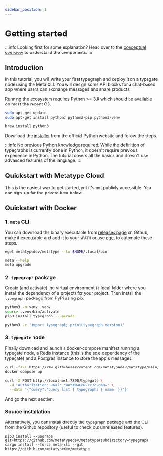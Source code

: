 ```yaml
---
sidebar_position: 1
---
```



# Getting started

<Metatype />

:::info Looking first for some explanation?
Head over to the [conceptual overview](/docs/concepts/overview) to understand the components.
:::

## Introduction

In this tutorial, you will write your first typegraph and deploy it on a typegate node using the Meta CLI.
You will design some API blocks for a chat-based app where users can exchange messages and share products.

Running the ecosystem requires Python >= 3.8 which should be available on most the recent OS.

<Tabs>
  <TabItem value="linux" label="Debian-based Linux" default>

```bash
sudo apt-get update
sudo apt-get install python3 python3-pip python3-venv
```

  </TabItem>
  <TabItem value="macos" label="MacOS">

```bash
brew install python3
```

  </TabItem>
  <TabItem value="windows" label="Windows">

Download the [installer](https://www.python.org/downloads/windows/) from the official Python website and follow the steps.

  </TabItem>
</Tabs>

:::info No previous Python knowledge required.
While the definition of typegraphs is currently done in Python, it doesn't require previous experience in Python.
The tutorial covers all the basics and doesn't use advanced features of the language.
:::

## Quickstart with Metatype Cloud

This is the easiest way to get started, yet it's not publicly accessible. You can sign-up for the private beta below.

<Newsletter />

## Quickstart with Docker

### 1. `meta` CLI

You can download the binary executable from
[releases page](https://github.com/metatypedev/metatype/releases/) on Github, make it
executable and add it to your `$PATH` or use
[eget](https://github.com/zyedidia/eget) to automate those steps.

```bash
eget metatypedev/metatype --to $HOME/.local/bin

meta --help
meta upgrade
```

### 2. `typegraph` package

Create (and activate) the virtual environment (a local folder where you install the dependency of a project) for your project. Then install the `typegraph` package from PyPi using pip.

```bash
python3 -m venv .venv
source .venv/bin/activate
pip3 install typegraph --upgrade

python3 -c 'import typegraph; print(typegraph.version)'
```

### 3. `typegate` node

Finally download and launch a docker-compose manifest running a typegate node, a Redis instance (this is the sole dependency of the typegate) and a Postgres instance to store the app's messages.

```bash
curl -fsSL https://raw.githubusercontent.com/metatypedev/metatype/main/examples/docker-compose.yml -o docker-compose.yml
docker compose up

curl -X POST http://localhost:7890/typegate \
  -H 'Authorization: Basic YWRtaW46cGFzc3dvcmQ=' \
  --data '{"query":"query list { typegraphs { name  }}"}'
```

And go the next section.

### Source installation

Alternatively, you can install directly the `typegraph` package and the CLI from the Github repository (useful to check out unreleased features).

```
pip3 install --upgrade git+https://github.com/metatypedev/metatype#subdirectory=typegraph
cargo install --force meta-cli --git https://github.com/metatypedev/metatype
```
